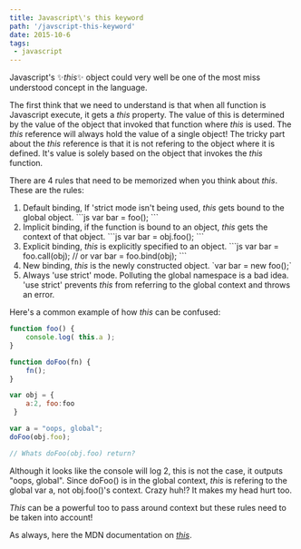 ```yaml
---
title: Javascript\'s this keyword
path: '/javscript-this-keyword'
date: 2015-10-6
tags:
 - javascript
---
```


Javascript's :sparkles:*this*:sparkles: object could very well be one of the most miss understood concept in the language.

The first think that we need to understand is that when all function is Javascript execute, it gets a *this* property. The
value of this is determined by the value of the object that invoked that function where *this* is used. The *this* reference
will always hold the value of a single object! The tricky part about the *this* reference is that it is not refering to the
object where it is defined. It's value is solely based on the object that invokes the *this* function.

There are 4 rules that need to be memorized when you think about *this*. These are the rules:
<ol>
    <li>
        Default binding, If 'strict mode isn't being used, <em>this</em> gets bound to the global object.
        ```js
        var bar = foo();
        ```
    </li>
    <li>
        Implicit binding, if the function is bound to an object, <em>this</em> gets the context of that object.
        ```js
            var bar = obj.foo();
        ```
    </li>
    <li>
        Explicit binding, <em>this</em> is explicitly specified to an object.
        ```js
        var bar = foo.call(obj);
// or
var bar = foo.bind(obj);
    ```
    </li>
    <li>
        New binding, <em>this</em> is the newly constructed object.
        `var bar = new foo();`
    </li>
    <li>
        Always 'use strict' mode. Polluting the global namespace is a bad idea. 'use strict' prevents <em>this</em> from referring
        to the global context and throws an error.
    </li>
</ol>



Here's a common example of how *this* can be confused:

```js
function foo() {
    console.log( this.a );
}

function doFoo(fn) {
    fn();
}

var obj = {
    a:2, foo:foo
 }

var a = "oops, global";
doFoo(obj.foo);

// Whats doFoo(obj.foo) return?
```

Although it looks like the console will log 2, this is not the case, it outputs "oops, global". Since doFoo() is in the global context, *this* is refering
 to the global var a, not obj.foo()'s context. Crazy huh!? It makes my head hurt too.

 *This* can be a powerful too to pass around context but these rules need to be taken into account!

 As always, here the MDN documentation on [*this*](https://developer.mozilla.org/en-US/docs/Web/JavaScript/Reference/Operators/this).

